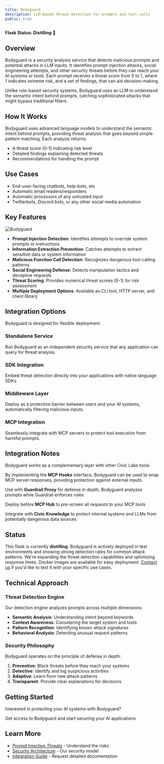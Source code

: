 ```yaml
---
title: Bodyguard
description: LLM-based threat detection for prompts and tool calls
public: true
---
```


**Flask Status: Distilling** 🧪

## Overview

Bodyguard is a security analysis service that detects malicious prompts and potential attacks in LLM inputs.
It identifies prompt injection attacks, social engineering attempts,
and other security threats before they can reach your AI systems or tools.
Each prompt receives a threat score from 0 to 1, where 1 indicates extreme risk,
and a set of findings, that can aid decision-making.

Unlike rule-based security systems, Bodyguard uses an LLM to understand the semantic intent behind prompts,
catching sophisticated attacks that might bypass traditional filters.

## How It Works

Bodyguard uses advanced language models to understand the semantic intent behind prompts, providing threat analysis that goes beyond simple pattern matching. Each analysis returns:
- A threat score (0-1) indicating risk level
- Detailed findings explaining detected threats
- Recommendations for handling the prompt

## Use Cases

- End-user-facing chatbots, help-bots, etc
- Automatic email readers/responders
- Automatic processors of any untrusted input
- Twitterbots, Discord bots, or any other social media automation

## Key Features

![Bodyguard](/images/labs/projects/bodyguard/bodyguard-summary.png)

- **Prompt Injection Detection**: Identifies attempts to override system prompts or instructions
- **Information Extraction Prevention**: Catches attempts to extract sensitive data or system information
- **Malicious Function Call Detection**: Recognizes dangerous tool-calling patterns
- **Social Engineering Defense**: Detects manipulation tactics and deceptive requests
- **Threat Scoring**: Provides numerical threat scores (0-1) for risk assessment
- **Multiple Deployment Options**: Available as CLI tool, HTTP server, and client library

## Integration Options

Bodyguard is designed for flexible deployment:

### Standalone Service
Run Bodyguard as an independent security service that any application can query for threat analysis.

### SDK Integration
Embed threat detection directly into your applications with native language SDKs.

### Middleware Layer
Deploy as a protective barrier between users and your AI systems, automatically filtering malicious inputs.

### MCP Integration
Seamlessly integrate with MCP servers to protect tool execution from harmful prompts.

## Integration Notes

Bodyguard works as a complementary layer with other Civic Labs tools:

By implementing the **MCP Hooks** interface, Bodyguard can be used to wrap MCP server responses, providing protection against external inputs

Use with **Guardrail Proxy** for defense in depth, Bodyguard analyzes prompts while Guardrail enforces rules

Deploy before **MCP Hub** to pre-screen all requests to your MCP tools

Integrate with **Civic Knowledge** to protect internal systems and LLMs from potentially dangerous data sources

## Status

This flask is currently **distilling**:
Bodyguard is actively deployed in test environments and showing strong detection rates for common attack patterns.
We're expanding the threat detection capabilities and optimizing response times.
Docker images are available for easy deployment. [Contact us](/labs/feedback) if you'd like to test it with your specific use cases.

## Technical Approach

### Threat Detection Engine
Our detection engine analyzes prompts across multiple dimensions:
- **Semantic Analysis**: Understanding intent beyond keywords
- **Context Awareness**: Considering the target system and tools
- **Pattern Recognition**: Identifying known attack signatures
- **Behavioral Analysis**: Detecting unusual request patterns

### Security Philosophy
Bodyguard operates on the principle of defense in depth:
1. **Preventive**: Block threats before they reach your systems
2. **Detective**: Identify and log suspicious activities
3. **Adaptive**: Learn from new attack patterns
4. **Transparent**: Provide clear explanations for decisions

## Getting Started

Interested in protecting your AI systems with Bodyguard?

<Card title="Request Early Access" icon="shield-virus" href="/labs/feedback">
  Get access to Bodyguard and start securing your AI applications
</Card>

## Learn More

- [Prompt Injection Threats](/labs/concepts/prompt-injection) - Understand the risks
- [Security Architecture](/labs/architecture) - Our security model
- [Integration Guide](/labs/feedback) - Request detailed documentation